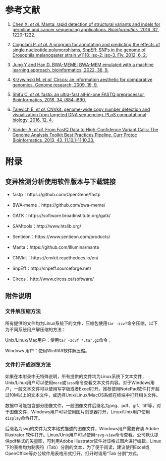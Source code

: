 \newpage

# 参考文献

1. [Chen X. *et al.* Manta: rapid detection of structural variants and indels for germline and cancer sequencing applications. *Bioinformatics*, 2016, 32, 1220-1222.](https://academic.oup.com/bioinformatics/article/32/8/1220/1743909?login=false)

2. [Cingolani P. *et al.* A program for annotating and predicting the effects of single nucleotide polymorphisms, SnpEff: SNPs in the genome of Drosophila melanogaster strain w1118; iso-2; iso-3. Fly, 2012, 6, 2.](https://pubmed.ncbi.nlm.nih.gov/22728672/)

3. [Jung Y and Han D. BWA-MEME: BWA-MEM emulated with a machine learning approach. bioinformatics, 2022, 38, 9.](https://academic.oup.com/bioinformatics/article/38/9/2404/6543607)

4. [Krzywinski M. *et al.* Circos: an information aesthetic for comparative genomics. Genome research, 2009, 19, 9.](https://genome.cshlp.org/content/19/9/1639.long)

5. [Shifu C. *et al.* fastp: an ultra-fast all-in-one FASTQ preprocessor, Bioinformatics, 2018, 34, i884–i890.](https://doi.org/10.1093/bioinformatics/bty560)

6. [Talevich E. *et al.* CNVkit: genome-wide copy number detection and visualization from targeted DNA sequencing. PLoS computational biology, 2016, 12, 4.](https://www.ncbi.nlm.nih.gov/pmc/articles/PMC4839673/)

7. [Vander A.  *et al.* From FastQ Data to High-Confidence Variant Calls: The Genome Analysis Toolkit Best Practices Pipeline. Curr Protoc Bioinformatics, 2013, 43, 11.10.1-11.10.33.](https://pubmed.ncbi.nlm.nih.gov/25431634/)


\newpage

# 附录

## 变异检测分析使用软件版本与下载链接

- fastp：https://github.com/OpenGene/fastp

- BWA-meme：https://github.com/bwa-meme/

- GATK：https://software.broadinstitute.org/gatk/

- SAMtools：http://www.htslib.org/

- Sentieon：https://www.sentieon.com/products/

- Manta：https://github.com/Illumina/manta

- CNVkit：https://cnvkit.readthedocs.io/en/

- SnpEff：http://snpeff.sourceforge.net/

- Circos：http://www.circos.ca/software/


## 附件说明

### 文件解压缩方法

所有提供的文件均为Linux系统下的文件，压缩包使用`tar -zcvf`命令压缩，以下为不同系统用户解压缩的方法：

Unix/Linux/Mac用户：使用`tar -zcvf *.tar.gz`命令；

Windows 用户：使用WinRAR软件解压缩。

### 文件打开或浏览方法

如果在本附录中无特殊说明，所有提供的文件均为Linux系统下文本文件，Unix/Linux用户可以使用`more`或`less`命令查看文本文件内容。对于Windows用户，一般文本文件可以使用写字板或者Excel打开。推荐使用NotePad软件打开超过10M以上的文本文件，或选择Unix/Linux/MacOS系统在终端中打开相关文件。

数据中可能包含部分图像文件，一般图像文件后缀名为png、pdf、gif、tiff等，对于图像文件，Windows用户可以使用图片浏览器打开，Linux/Unix用户使用`display`命令打开。

后缀名为svg的文件为文本格式描述的图像文件，Windows用户需要安装 Adobe Illustrator 软件打开。Linux/Unix用户可以使用`rsvg-view`命令查看。公司默认提供pdf格式的矢量图，可利用Adobe Illustrator软件对该格式图片进行编辑。Linux下的表格均为制表符（Tab）分割的文本，为了便于阅读，建议使用Excel或OpenOffice等办公软件用表格形式打开，打开时请用“Tab 分割”方式。

